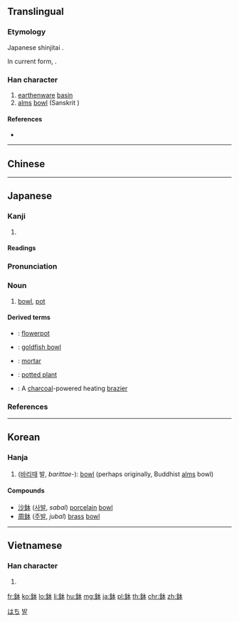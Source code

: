 {{character info/new}}
{{also|缽|钵}}
==Translingual==
{{Han simplified forms|缽|鉢|钵}}

===Etymology===
Japanese shinjitai {{Han simp|缽|f=缶|t=金}}.

In current form, {{Han compound|金|本}}.

===Han character===
{{Han char|rn=167|rad=金|as=05|sn=13|four=|canj=CDM}}

# [[earthenware]] [[basin]]
# [[alms]] [[bowl]] (Sanskrit {{l|sa|पात्र|tr=pātra}})

====References====
* {{Han ref|kx=1302.060|dkj=40317|dj=1804.010|hdz=64183.050|uh=9262|ud=37474}}

----

==Chinese==
{{zh-see|缽|v}}

----

==Japanese==

===Kanji===
{{ja-kanji|grade=c|rs=金05}}

# {{defn|lang=ja|sort=金05}}

====Readings====
{{ja-readings|goon=[[はち]] (hachi)|kanon=[[はつ]] (hatsu)}}

{{wikipedia|lang=ja}}
{{ja-kanjitab|はち|yomi=o}}

===Pronunciation===
{{ja-pron|yomi=goon|はち|acc=2|acc_ref=DJR,NHK}}

===Noun===
{{ja-noun|はち}}

# [[bowl]], [[pot]]

====Derived terms====
* {{ja-r|植木鉢|うえきばち}}: [[flowerpot]]
* {{ja-r|金魚鉢|きんぎょばち}}: [[goldfish bowl]]
* {{ja-r|擂鉢|すりばち}}: [[mortar]] {{qualifier|bowl}}
* {{ja-r|鉢植え|はちうえ}}: [[potted plant]]
* {{ja-r|火鉢|ひばち}}: A [[charcoal]]-powered heating [[brazier]]

===References===
<references/>

[[Category:ja:Containers|はち]]

----

==Korean==

===Hanja===
{{ko-hanja|hangeul=발|eumhun=|rv=bal|mr=pal|y=pal}}

# ([[바리때]] 발, ''barittae-''): [[bowl]] (perhaps originally, Buddhist [[alms]] bowl)

====Compounds====
* [[沙鉢]] ([[사발]], ''sabal'') [[porcelain]] [[bowl]]
* [[周鉢]] ([[주발]], ''jubal'') [[brass]] [[bowl]]

[[Category:Hanja readings|발]]

----

==Vietnamese==

===Han character===
{{vi-hantu|[[bát]]|rs=金05}}

# {{defn|lang=vi|sort=金05}}

[[fr:鉢]]
[[ko:鉢]]
[[lo:鉢]]
[[li:鉢]]
[[hu:鉢]]
[[mg:鉢]]
[[ja:鉢]]
[[pl:鉢]]
[[th:鉢]]
[[chr:鉢]]
[[zh:鉢]]
